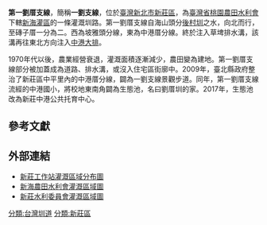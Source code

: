 {{coord|25|02|22|N|121|26|34|E|display=title}}
{{Infobox 台灣圳道
|name      = 第一劉厝支線
|image     = 
|imagename = 
|othername = 
|formalname= 
|belong    = 桃園農田水利會
|founder   = 
|area      = {{ROC-TW}}[[新北市|新北市]]
|begin     = 
|complete  = 
|origin    = [[大漢溪|大漢溪]]
|length    = 
|measure   = 
|location  =
|altitude  = 
|specialty =
|cost      = 
|website   =
}}
'''第一劉厝支線'''，簡稱'''一劉支線'''，位於[[臺灣|臺灣]][[新北市|新北市]][[新莊區|新莊區]]，為[[臺灣省桃園農田水利會|臺灣省桃園農田水利會]]下轄[[新海灌區|新海灌區]]的一條灌溉圳路。{{R|:0|p=66}}第一劉厝支線自海山頭分[[後村圳|後村圳]]之水，向北而行，至磚子厝一分為二。西為坡雅頭分線，東為中港厝分線{{R|新莊工作站灌區圖|臺灣堡圖}}。終於注入草埤排水溝，該溝再往東北方向注入[[中港大排|中港大排]]{{R|新莊工作站灌區圖}}。

1970年代以後，農業經營衰退，灌溉面積逐漸減少，農田變為建地。第一劉厝支線部分被加蓋成為道路、排水溝，或沒入住宅區街廓中。2009年，臺北縣政府整治了新莊區中平里內的中港厝分線，闢為一劉支線景觀步道{{R|陳志仁}}。同年，第一劉厝支線流經的中港國小，將校地東南角闢為生態池，名曰劉厝圳的家。{{R|紀文生}}2017年，生態池改為新莊中港公共托育中心。{{r|陳心瑜}}

==參考文獻==
{{reflist|refs=
<ref name=":0">{{cite book|author=李進億|title=水利秩序之形成與挑戰──以後村圳灌溉區為中心之考察|date=2014}}</ref>
<ref name="新莊工作站灌區圖">{{cite book|author=桃園農田水利會新莊工作站|title=〈新莊工作站灌區圖〉|year=2007}}</ref>
<ref name="臺灣堡圖">{{cite book|title=《臺灣堡圖》大正版|year=1921}}</ref>
<ref name="陳志仁">{{cite news|author=陳志仁|title=〈新莊一劉支線 動工加蓋〉|newspaper=《臺灣時報》|date=2009-03-08}}</ref>
<ref name="紀文生">{{cite news|author=紀文生|title=〈中港大排幸福六校綠籬啟用〉|newspaper=《臺灣時報》|date=2009-11-28}}</ref>
<ref name="陳心瑜">{{cite news|author=陳心瑜、王揚傑|title=〈新莊中港、板橋社後 新公托中心開張〉|newspaper=《中國時報》|date=2017-01-17}}</ref>
}}

==外部連結==
*[http://www.tia.org.tw/upload/wksn/20090615100740-r-%E6%96%B0%E8%8E%8A%E5%B7%A5%E4%BD%9C%E7%AB%99%E7%81%8C%E5%8D%80%E5%9C%96.pdf 新莊工作站灌溉區域分布圖] {{Wayback|url=http://www.tia.org.tw/upload/wksn/20090615100740-r-%E6%96%B0%E8%8E%8A%E5%B7%A5%E4%BD%9C%E7%AB%99%E7%81%8C%E5%8D%80%E5%9C%96.pdf |date=20160304060745 }}
*[http://webgis.sinica.edu.tw/map_irrigation/Canal_B06.html 新海農田水利會灌溉區域圖] {{Wayback|url=http://webgis.sinica.edu.tw/map_irrigation/Canal_B06.html |date=20160304122001 }}
*[http://webgis.sinica.edu.tw/map_irrigation/Canal_P06.html 新莊水利委員會灌溉區域圖] {{Wayback|url=http://webgis.sinica.edu.tw/map_irrigation/Canal_P06.html |date=20150110053215 }}

[[分類:台灣圳道|分類:台灣圳道]]
[[分類:新莊區|分類:新莊區]]